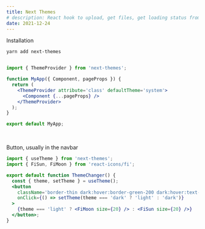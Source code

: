 ```yaml
---
title: Next Themes
# description: React hook to upload, get files, get loading status from Azure Blob Storage
date: 2021-12-24
---
```


Installation

```bash
yarn add next-themes
```

```jsx:_app.jsx

import { ThemeProvider } from 'next-themes';

function MyApp({ Component, pageProps }) {
  return (
    <ThemeProvider attribute='class' defaultTheme='system'>
      <Component {...pageProps} />
    </ThemeProvider>
  );
}

export default MyApp;
```

<br />

Button, usually in the navbar

```jsx:components/ThemeChanger.jsx
import { useTheme } from 'next-themes';
import { FiSun, FiMoon } from 'react-icons/fi';

export default function ThemeChanger() {
  const { theme, setTheme } = useTheme();
  <button
    className='border-thin dark:hover:border-green-200 dark:hover:text-green-200 hover:border-green-200 hover:text-green-200 rounded-md p-2.5 focus:outline-none'
    onClick={() => setTheme(theme === 'dark' ? 'light' : 'dark')}
  >
    {theme === 'light' ? <FiMoon size={20} /> : <FiSun size={20} />}
  </button>;
}
```
